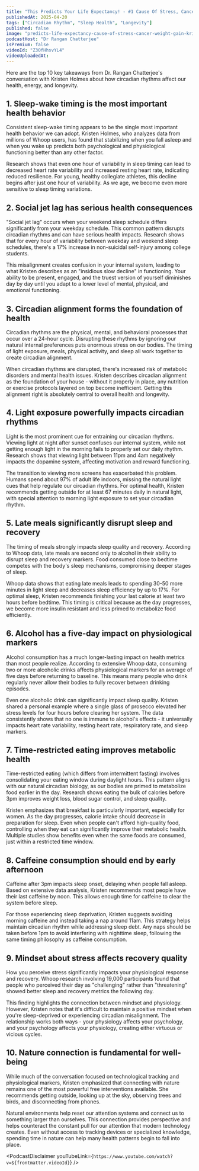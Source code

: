 ```yaml
---
title: "This Predicts Your Life Expectancy! - #1 Cause Of Stress, Cancer & Weight Gain | Kristen Holmes"
publishedAt: 2025-04-20
tags: ["Circadian Rhythm", "Sleep Health", "Longevity"]
published: false
image: "predicts-life-expectancy-cause-of-stress-cancer-weight-gain-kristen-holmes.jpg"
podcastHost: "Dr Rangan Chatterjee"
isPremium: false
videoId: "Z3OfHhsvYL4"
videoUploadedAt:
---
```



<PodcastSummaryPageLayout frontmatter={frontmatter}>
Here are the top 10 key takeaways from Dr. Rangan Chatterjee's conversation with Kristen Holmes about how circadian rhythms affect our health, energy, and longevity.

## 1. Sleep-wake timing is the most important health behavior

Consistent sleep-wake timing appears to be the single most important health behavior we can adopt. Kristen Holmes, who analyzes data from millions of Whoop users, has found that stabilizing when you fall asleep and when you wake up predicts both psychological and physiological functioning better than any other factor.

Research shows that even one hour of variability in sleep timing can lead to decreased heart rate variability and increased resting heart rate, indicating reduced resilience. For young, healthy collegiate athletes, this decline begins after just one hour of variability. As we age, we become even more sensitive to sleep timing variations.

## 2. Social jet lag has serious health consequences

"Social jet lag" occurs when your weekend sleep schedule differs significantly from your weekday schedule. This common pattern disrupts circadian rhythms and can have serious health impacts. Research shows that for every hour of variability between weekday and weekend sleep schedules, there's a 17% increase in non-suicidal self-injury among college students.

This misalignment creates confusion in your internal system, leading to what Kristen describes as an "insidious slow decline" in functioning. Your ability to be present, engaged, and the truest version of yourself diminishes day by day until you adapt to a lower level of mental, physical, and emotional functioning.

## 3. Circadian alignment forms the foundation of health

Circadian rhythms are the physical, mental, and behavioral processes that occur over a 24-hour cycle. Disrupting these rhythms by ignoring our natural internal preferences puts enormous stress on our bodies. The timing of light exposure, meals, physical activity, and sleep all work together to create circadian alignment.

When circadian rhythms are disrupted, there's increased risk of metabolic disorders and mental health issues. Kristen describes circadian alignment as the foundation of your house - without it properly in place, any nutrition or exercise protocols layered on top become inefficient. Getting this alignment right is absolutely central to overall health and longevity.

## 4. Light exposure powerfully impacts circadian rhythms

Light is the most prominent cue for entraining our circadian rhythms. Viewing light at night after sunset confuses our internal system, while not getting enough light in the morning fails to properly set our daily rhythm. Research shows that viewing light between 11pm and 4am negatively impacts the dopamine system, affecting motivation and reward functioning.

The transition to viewing more screens has exacerbated this problem. Humans spend about 97% of adult life indoors, missing the natural light cues that help regulate our circadian rhythms. For optimal health, Kristen recommends getting outside for at least 67 minutes daily in natural light, with special attention to morning light exposure to set your circadian rhythm.

## 5. Late meals significantly disrupt sleep and recovery

The timing of meals strongly impacts sleep quality and recovery. According to Whoop data, late meals are second only to alcohol in their ability to disrupt sleep and recovery markers. Food consumed close to bedtime competes with the body's sleep mechanisms, compromising deeper stages of sleep.

Whoop data shows that eating late meals leads to spending 30-50 more minutes in light sleep and decreases sleep efficiency by up to 17%. For optimal sleep, Kristen recommends finishing your last calorie at least two hours before bedtime. This timing is critical because as the day progresses, we become more insulin resistant and less primed to metabolize food efficiently.

## 6. Alcohol has a five-day impact on physiological markers

Alcohol consumption has a much longer-lasting impact on health metrics than most people realize. According to extensive Whoop data, consuming two or more alcoholic drinks affects physiological markers for an average of five days before returning to baseline. This means many people who drink regularly never allow their bodies to fully recover between drinking episodes.

Even one alcoholic drink can significantly impact sleep quality. Kristen shared a personal example where a single glass of prosecco elevated her stress levels for four hours before clearing her system. The data consistently shows that no one is immune to alcohol's effects - it universally impacts heart rate variability, resting heart rate, respiratory rate, and sleep markers.

## 7. Time-restricted eating improves metabolic health

Time-restricted eating (which differs from intermittent fasting) involves consolidating your eating window during daylight hours. This pattern aligns with our natural circadian biology, as our bodies are primed to metabolize food earlier in the day. Research shows eating the bulk of calories before 3pm improves weight loss, blood sugar control, and sleep quality.

Kristen emphasizes that breakfast is particularly important, especially for women. As the day progresses, calorie intake should decrease in preparation for sleep. Even when people can't afford high-quality food, controlling when they eat can significantly improve their metabolic health. Multiple studies show benefits even when the same foods are consumed, just within a restricted time window.

## 8. Caffeine consumption should end by early afternoon

Caffeine after 3pm impacts sleep onset, delaying when people fall asleep. Based on extensive data analysis, Kristen recommends most people have their last caffeine by noon. This allows enough time for caffeine to clear the system before sleep.

For those experiencing sleep deprivation, Kristen suggests avoiding morning caffeine and instead taking a nap around 11am. This strategy helps maintain circadian rhythm while addressing sleep debt. Any naps should be taken before 1pm to avoid interfering with nighttime sleep, following the same timing philosophy as caffeine consumption.

## 9. Mindset about stress affects recovery quality

How you perceive stress significantly impacts your physiological response and recovery. Whoop research involving 19,000 participants found that people who perceived their day as "challenging" rather than "threatening" showed better sleep and recovery metrics the following day.

This finding highlights the connection between mindset and physiology. However, Kristen notes that it's difficult to maintain a positive mindset when you're sleep-deprived or experiencing circadian misalignment. The relationship works both ways - your physiology affects your psychology, and your psychology affects your physiology, creating either virtuous or vicious cycles.

## 10. Nature connection is fundamental for well-being

While much of the conversation focused on technological tracking and physiological markers, Kristen emphasized that connecting with nature remains one of the most powerful free interventions available. She recommends getting outside, looking up at the sky, observing trees and birds, and disconnecting from phones.

Natural environments help reset our attention systems and connect us to something larger than ourselves. This connection provides perspective and helps counteract the constant pull for our attention that modern technology creates. Even without access to tracking devices or specialized knowledge, spending time in nature can help many health patterns begin to fall into place.

<PodcastDisclaimer
  youTubeLink={`https://www.youtube.com/watch?v=${frontmatter.videoId}`}
/>

</PodcastSummaryPageLayout>
